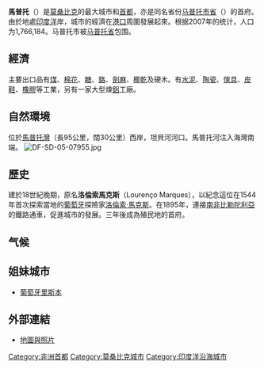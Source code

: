 {{noteTA
|T=zh-hans:马普托;zh-hk:馬普托;zh-tw:馬布多;
|1=zh-hans:马普托;zh-hk:馬普托;zh-tw:馬布多;
|2=zh-hans:莫桑比克;zh-hk:莫桑比克;zh-tw:莫三比克;
}}
{{Infobox settlement
|official_name = 馬布多
|other_name    = Lourenço Marques
|settlement_type   = 首都
|est           = 1887
|image_skyline = Maputo seen from southeast - October 2006.jpg 
|image_caption       = 马普托市中心
|image_size = 300px
|image_flag =Flag of Maputo.png
|image_seal =
|map_caption = 在莫桑比克的位置
|pushpin_map            = Mozambique
|pushpin_label_position =
|pushpin_mapsize        = 200
|coordinates_region     = MZ
|subdivision_type       = 國家
|subdivision_name       = {{MOZ}}
|subdivision_type1      =
|subdivision_name1      =
|subdivision_type2      =
|subdivision_name2      =
|leader_title           = 市议会主席
|leader_name            = [[David_Simango|David Simango]]
|area_total_km2         = 346
|area_total_sq_mi       = 
|population_as_of       = 2006年
|population_metro       =
|population_total       = 1804227
|iso_code               = MZ
|area_code              = (+258) 21-XX-XX-XX
|area_code_type         = 区号
|timezone               = [[中非時間|CAT]]
|utc_offset = +2
|latd=25 |latm=58  |lats=  |latNS=S
|longd=32|longm=35 |longs= |longEW=E
|coordinates_display = inline,title
}} 
'''馬普托'''（{{lang-pt|Maputo}}）是[[莫桑比克|莫桑比克]]的最大城市和[[首都|首都]]，亦是同名省份[[马普托市省|马普托市省]]（{{lang|pt|Província de Cidade de Maputo}}）的首府。由於地處[[印度洋|印度洋]]岸，城市的經濟在[[港口|港口]]周圍發展起來。根据2007年的统计，人口为1,766,184。马普托市被[[马普托省|马普托省]]包围。

== 經濟 ==
主要出口品有[[煤|煤]]、[[棉花|棉花]]、[[糖|糖]]、[[鉻|鉻]]、[[劍麻|劍麻]]、[[椰乾|椰乾]]及硬木。有[[水泥|水泥]]、[[陶瓷|陶瓷]]、[[傢具|傢具]]、[[皮鞋|皮鞋]]、[[橡膠|橡膠]]等工業，另有一家大型煉[[鋁|鋁]]工廠。

== 自然環境 ==
位於[[馬普托灣|馬普托灣]]（長95公里，闊30公里）西岸，坦貝河河口。馬普托河注入海灣南端。
[[File:DF-SD-05-07955.jpg|thumb]]

== 歷史 ==
建於18世紀晚期，原名'''洛倫索馬克斯'''（Lourenço Marques），以紀念這位在1544年首次探索當地的[[葡萄牙人|葡萄牙]]探險家[[洛倫索·馬克斯|洛倫索·馬克斯]]。在1895年，連接[[南非|南非]][[比勒陀利亞|比勒陀利亞]]的鐵路通車，促進城市的發展。三年後成為殖民地的首府。

==气候==

{{Weather box
|location = 马普托
|metric first = yes
|single line = yes
|collapsed = yes

|Jan high C = 29.9
|Feb high C = 29.6
|Mar high C = 29.3
|Apr high C = 27.8
|May high C = 26.4
|Jun high C = 24.6
|Jul high C = 24.4
|Aug high C = 25.3
|Sep high C = 26.1
|Oct high C = 26.5
|Nov high C = 27.4
|Dec high C = 29.1
|year high C = 27.2

|Jan mean C = 26.3
|Feb mean C = 26.2
|Mar mean C = 25.6
|Apr mean C = 23.5
|May mean C = 21.4
|Jun mean C = 18.9
|Jul mean C = 18.8
|Aug mean C = 20.0
|Sep mean C = 21.5
|Oct mean C = 22.4
|Nov mean C = 23.8
|Dec mean C = 25.5
|year mean C = 22.8

|Jan low C = 22.3
|Feb low C = 22.3
|Mar low C = 21.5
|Apr low C = 19.4
|May low C = 16.9
|Jun low C = 14.4
|Jul low C = 14.2
|Aug low C = 15.4
|Sep low C = 17.2
|Oct low C = 18.3
|Nov low C = 19.7
|Dec low C = 21.4
|year low C = 18.6

|precipitation colour = green
|Jan precipitation mm = 171.1
|Feb precipitation mm = 130.5
|Mar precipitation mm = 105.6
|Apr precipitation mm = 56.5
|May precipitation mm = 31.9
|Jun precipitation mm = 17.6
|Jul precipitation mm = 19.6
|Aug precipitation mm = 15.0
|Sep precipitation mm = 44.4
|Oct precipitation mm = 54.7
|Nov precipitation mm = 81.7
|Dec precipitation mm = 85.0

|unit precipitation days = 1.0 mm
|Jan precipitation days = 8.1
|Feb precipitation days = 7.6
|Mar precipitation days = 7.0
|Apr precipitation days = 4.4
|May precipitation days = 2.8
|Jun precipitation days = 2.4
|Jul precipitation days = 1.8
|Aug precipitation days = 2.2
|Sep precipitation days = 3.2
|Oct precipitation days = 5.5
|Nov precipitation days = 7.9
|Dec precipitation days = 7.5

|humidity colour = green
|Jan humidity = 76
|Feb humidity = 76
|Mar humidity = 77
|Apr humidity = 76
|May humidity = 74
|Jun humidity = 73
|Jul humidity = 72
|Aug humidity = 71
|Sep humidity = 73
|Oct humidity = 75
|Nov humidity = 75
|Dec humidity = 74

|Jan sun = 223
|Feb sun = 210
|Mar sun = 225
|Apr sun = 229
|May sun = 253
|Jun sun = 246
|Jul sun = 256
|Aug sun = 252
|Sep sun = 228
|Oct sun = 210
|Nov sun = 198
|Dec sun = 220
| source 1 = [[Deutscher_Wetterdienst|Deutscher Wetterdienst]]<ref>{{cite web
| url = http://www.dwd.de/DWD/klima/beratung/ak/ak_673410_kt.pdf
| archive-url = https://web.archive.org/web/20191014011042/https://www.dwd.de/DWD/klima/beratung/ak/ak_673410_kt.pdf
| url-status = dead
| archive-date = 14 October 2019
| title = Klimatafel von Maputo-Mavalane (Flugh.) / Mosambik
| publisher = Federal Ministry of Transport and Digital Infrastructure
| access-date = 4 November 2016
}}</ref>
| source 2 = [[Danish_Meteorological_Institute|Danish Meteorological Institute]] (sun only)<ref>
{{cite web
 |url=http://www.dmi.dk/dmi/tr01-17.pdf 
 |title=STATIONSNUMMER 67341 
 |publisher=Ministry of Energy, Utilities and Climate 
 |access-date=4 November 2016 
 |url-status=bot: unknown 
 |archive-url=https://web.archive.org/web/20130116071752/http://www.dmi.dk/dmi/tr01-17.pdf 
 |archive-date=16 January 2013 
}}
</ref>
}}

== 姐妹城市 ==
* {{flagicon|Portugal}} [[葡萄牙|葡萄牙]][[里斯本|里斯本]]

== 外部連結 ==
* [https://web.archive.org/web/20100704210227/http://maputo.visitusinmaputo.com/ 地圖與照片]
{{莫桑比克省}}
{{全非运动会举办城市}}
{{英联邦成员国首都}}
{{非洲各国首都}}
{{Authority control}}
[[Category:非洲首都|Category:非洲首都]]
[[Category:莫桑比克城市|Category:莫桑比克城市]]
[[Category:印度洋沿海城市|Category:印度洋沿海城市]]